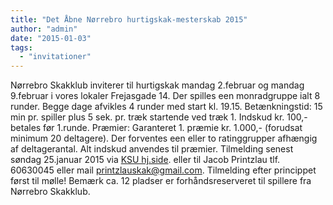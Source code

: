 ```yaml
---
title: "Det Åbne Nørrebro hurtigskak-mesterskab 2015"
author: "admin"
date: "2015-01-03"
tags: 
  - "invitationer"
---
```


Nørrebro Skakklub inviterer til hurtigskak mandag 2.februar og mandag 9.februar i vores lokaler Frejasgade 14. Der spilles een monradgruppe ialt 8 runder. Begge dage afvikles 4 runder med start kl. 19.15. Betænkningstid: 15 min pr. spiller plus 5 sek. pr. træk startende ved træk 1. Indskud kr. 100,- betales før 1.runde. Præmier: Garanteret 1. præmie kr. 1.000,- (forudsat minimum 20 deltagere). Der forventes een eller to ratinggrupper afhængig af deltagerantal. Alt indskud anvendes til præmier. Tilmelding senest søndag 25.januar 2015 via [KSU hj.side](http://ksu.dk/kalender/dotnet/viskalender.aspx?id=1437). eller til Jacob Printzlau tlf. 60630045 eller mail printzlauskak@gmail.com. Tilmelding efter princippet først til mølle! Bemærk ca. 12 pladser er forhåndsreserveret til spillere fra Nørrebro Skakklub.
